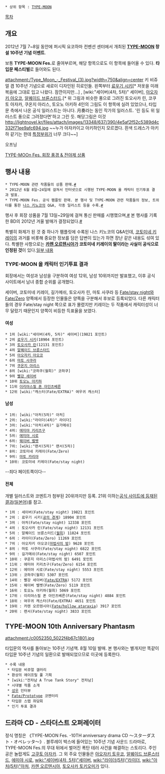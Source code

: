  * 상위 항목 : [[TYPE-MOON]]

[[목차]]
== 개요 ==
2012년 7월 7~8일 동안에 퍼시픽 요코하마 컨벤션 센터에서 개최된 '''[[TYPE-MOON]] 창설 10주년 기념 이벤트'''.

보통 '''TYPE-MOON Fes.'''로 줄여부르며, 해당 항목으로도 이 항목에 들어올 수 있다. '''타입문 페스티벌'''로 들어와도 된다.

attachment:/Type_Moon_-_Festival_(3).jpg?width=750&align=center
키 비쥬얼 겸 10주년 기념으로 새로이 디자인된 히로인들. 왼쪽부터 [[료우기 시키]][* 저옷을 미래복음에 그대로 입고 나왔다. 잠깐이지만...] , [wiki:"세이버(4차, 5차)" 세이버], [[아오자키 아오코]], [[알퀘이드 브륜스터드]].[* 위 그림과 비슷한 풍으로 그려진 토오사카 린, 코쿠토 아자카, 쿠온지 아리스, 토오노 아키하 4인의 그림도 이 항목에 실려 있었으나, 타입문 측에서 나온 공식 일러스트는 아니다. 月奏라는 동인 작가의 일러스트. '린 등도 위 일러스트 풍으로 그려졌다면'하고 그린 듯. 해당그림은 이것 http://lightnovel.kr/files/attach/images/13348/637/390/4e5af2f52c5389d4c332f71ee9afc694.jpg ~~누가 아자카이고 아키하인지 모르겠다. 흰색 드레스가 아키하 같기는 한데 [[슴가|특정부위]]가 너무 크다~~]

{{{#!html
<iframe width="560" height="315" src="http://www.youtube.com/embed/83nPn0IThJU" frameborder="0" allowfullscreen></iframe>
}}}
오프닝

[http://paper2k1.egloos.com/5673767 TYPE-MOOn Fes. 회장 풍경 & 전야제 상품]

== 행사 내용 ==
 * TYPE-MOON 관련 작품들의 상품 판매.[http://paper2k1.egloos.com/5669960 #]
 * 2012년 6월 8일~24일에 걸쳐서 인터넷으로 시행된 TYPE-MOON 올 캐릭터 인기투표 결과 발표.
 * TYPE-MOON Fes. 공식 팸플릿 판매. 본 행사 및 TYPE-MOON 관련 작품들의 정보, 트위터를 통한 [[나스 키노코]]의 Q&A, 각종 일러스트 등을 수록.[http://paper2k1.egloos.com/5674560 #]

행사 후 회장 상품을 7월 13일~29일에 걸쳐 통신 판매를 시행했으며,[http://paper2k1.egloos.com/5675159 #] 본 행사를 기록한 BD의 2012년 겨울 발매가 결정되었다.[http://paper2k1.egloos.com/5692064 #]

특별히 화제가 된 것 중 하나가 팸플릿에 수록된 나스 키노코의 Q&A인데, [[코토미네 키레이]]의 과거를 비롯해 중요한 정보를 담은 답변이 있는가 하면 장난 같은 내용도 섞여 있다. 특별한 사항으로는 '''[[카렌 오르텐시아]]가 코토미네 키레이의 딸이라는 사실이 공식으로 인정된 것'''이 있다.[http://paper2k1.egloos.com/5674788 일부 내용]

=== TYPE-MOON 올 캐릭터 인기투표 결과 ===
회장에서는 여성과 남성을 구분하여 여성 12위, 남성 10위까지만 발표했고, 이후 공식 사이트에서 남녀 종합 순위를 공개했다.

세이버, 코토미네 키레이, 길가메쉬, 토오사카 린, 마토 사쿠라 등 [[Fate/stay night]]와 [[Fate/Zero]] 양쪽에서 등장한 인물들은 양쪽을 구분해서 후보로 등록되었다. 다른 캐릭터들의 경우 Fate/stay night 쪽으로 표가 몰렸지만 키레이는 두 작품에서 캐릭터성이 너무 달랐기 때문인지 양쪽이 비등한 득표율을 보였다.

==== 여성 ====
 * 1위 [wiki:"세이버(4차, 5차)" 세이버](19821 포인트)
 * 2위 [[료우기 시키]](18904 포인트)
 * 3위 [[토오사카 린]](12131 포인트)
 * 4위 [[알퀘이드 브륜스터드]]
 * 5위 [[아오자키 아오코]]
 * 6위 [[마토 사쿠라]]
 * 7위 [[쿠온지 아리스]]
 * 8위 [wiki:"코하쿠(월희)" 코하쿠]
 * 9위 [[빨강 세이버]]
 * 10위 [[토오노 아키하]]
 * 11위 [[이리야스필 폰 아인츠베른]]
 * 12위 [wiki:"캐스터(Fate/EXTRA)" 여우귀 캐스터]

==== 남성 ====
 * 1위: [wiki:"아처(5차)" 아처]
 * 2위: [wiki:"라이더(4차)" 라이더]
 * 3위: [wiki:"아처(4차)" 길가메쉬]
 * 4위: [[에미야 키리츠구]]
 * 5위: [[에미야 시로]]
 * 6위: [[웨이버 벨벳]]
 * 7위: [wiki:"랜서(5차)" 랜서(5차)]
 * 8위: 코토미네 키레이(Fate/Zero)
 * 9위: [[마토 카리야]]
 * 10위: 코토미네 키레이(Fate/stay night)

--죄다 페이트쪽이다--
==== 전체 ====
개별 일러스트와 코멘트가 첨부된 20위까지만 등록. 21위 이하는[http://www.typemoon.com/special/special_tm10thkekka/votefes/101_200.html 공식 사이트에 등재된 결과(일본어)]를 참고.

 * 1위 : 세이버(Fate/stay night) 19821 포인트
 * 2위 : 료우기 시키([[공의 경계]]) 18904 포인트
 * 3위 : 아처(Fate/stay night) 12338 포인트
 * 4위 : 토오사카 린(Fate/stay night) 12131 포인트
 * 5위 : 알퀘이드 브륜스터드([[월희]]) 11824 포인트
 * 6위 : 라이더(Fate/Zero) 11269 포인트
 * 7위 : 아오자키 아오코([[마법사의 밤]]) 9628 포인트
 * 8위 : 마토 사쿠라(Fate/stay night) 6822 포인트
 * 9위 : 길가메쉬(Fate/stay night) 6507 포인트
 * 10위 : 쿠온지 아리스(마법사의 밤) 6491 포인트
 * 11위 : 에미야 키리츠구(Fate/Zero) 6154 포인트
 * 12위 : 에미야 시로(Fate/stay night) 5553 포인트
 * 13위 : 코하쿠(월희) 5307 포인트
 * 14위 : 빨강 세이버([[Fate/EXTRA]]) 5172 포인트
 * 15위 : 웨이버 벨벳(Fate/Zero) 5119 포인트
 * 16위 : 토오노 아키하(월희) 5069 포인트
 * 17위 : 이리야스필 폰 아인츠베른(Fate/stay night) 4884 포인트
 * 18위 : 여우귀 캐스터(Fate/EXTRA) 4651 포인트
 * 19위 : 카렌 오르텐시아([[Fate/hollow ataraxia]]) 3917 포인트
 * 20위 : 랜서(Fate/stay night) 3833 포인트

== TYPE-MOON 10th Anniversary Phantasm ==
attachment:/c0052350_5022f4b67c1801.jpg

타입문의 역사를 돌아보는 10주년 기념책. 8월 10일 발매. 본 행사와는 별개지만 똑같이 타입문 10주년 기념의 일환으로 발매되었으므로 이곳에 등록한다.

 * 수록 내용
  * 타입문 비쥬얼 갤러리 
  * 환상의 에이프릴 풀 기획
  * [wiki:"전차남 A True Tank Story" 전차남]
  * 시대별 작품 소개
  * [[성우]] 인터뷰
  * [[Fate/Prototype]] 코멘터리
  * 타입문 스탭 좌담회
  * 인기 투표 결과

== 드라마 CD - 스타더스트 오퍼레이터 ==
정식 명칭은 《TYPE-MOON Fes. -10TH anniversary drama CD ～スターダスト・オペレッタ～》. 블루레이 박스에 들어있는 10주년 기념 사운드 드라마로, TYPE-MOON Fes.의 무대 뒤에서 벌어진 폭탄 테러 사건을 해결하는 스토리다. 주인공은 놀랍게도 [[고쿠토 아자카]]. 그 외 주요 인물들은 [[아오자키 토우코]], [[알퀘이드 브륜스터드]], [[에미야 시로]], [[wiki:"세이버(4차, 5차)"세이버]], [[wiki:"라이더(5차)"라이더]], [[wiki:"아처(5차)"아처]], [[카렌 오르텐시아]], [[토오사카 토키오미]]가 있다.

